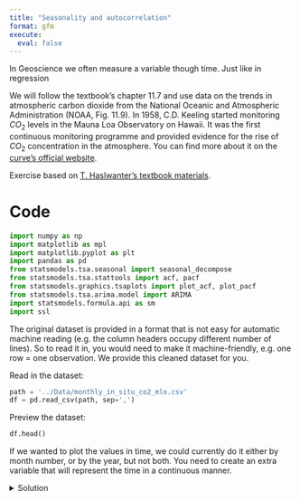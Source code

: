 ```yaml
---
title: "Seasonality and autocorrelation"
format: gfm
execute:
  eval: false
---
```


In Geoscience we often measure a variable though time. Just like in regression

We will follow the textbook's chapter 11.7 and use data on the trends in atmospheric carbon dioxide from the National Oceanic and Atmospheric Administration (NOAA, Fig. 11.9). In 1958, C.D. Keeling started monitoring $CO_2$ levels in the Mauna Loa Observatory on Hawaii. It was the first continuous monitoring programme and provided evidence for the rise of $CO_2$ concentration in the atmosphere. You can find more about it on the [curve's official website](https://keelingcurve.ucsd.edu/).

Exercise based on [T. Haslwanter's textbook materials](https://github.com/thomas-haslwanter/statsintro-python-2e/blob/master/ipynbs/11_timeSeries.ipynb).

# Code

```python
import numpy as np
import matplotlib as mpl
import matplotlib.pyplot as plt
import pandas as pd
from statsmodels.tsa.seasonal import seasonal_decompose
from statsmodels.tsa.stattools import acf, pacf
from statsmodels.graphics.tsaplots import plot_acf, plot_pacf
from statsmodels.tsa.arima.model import ARIMA
import statsmodels.formula.api as sm
import ssl
```

The original dataset is provided in a format that is not easy for automatic machine reading (e.g. the column headers occupy different number of lines). So to read it in, you would need to make it machine-friendly, e.g. one row = one observation. We provide this cleaned dataset for you.

Read in the dataset:
```python
path = '../Data/monthly_in_situ_co2_mlo.csv'
df = pd.read_csv(path, sep=',')
```

Preview the dataset:
```python
df.head()
```

If we wanted to plot the values in time, we could currently do it either by month number, or by the year, but not both. You need to create an extra variable that will represent the time in a continuous manner. 

<details>
  <summary>Solution</summary>
```python
df['time'] = df['Year'].map(str) + '.' + df['Month'].map(str)
```

Visualize it:
```python
df.plot('time', 'CO2')
```

Here we use the function `seasonal_decompose` from `statsmodels` to separate the linear trend from the seasonal component. The measurements are taken every month so the period of seasonality is 12. We use the additive model because the amplitude of the seasonal component does not change with the level of the time series - see eq. 11.13 in the textbook. 

## Decomposition into trend, seasonality, and residuals

```python
result_add = seasonal_decompose(df['CO2'], 
model='additive', 
period=12, 
extrapolate_trend='freq')
```

What does the last line, `extrapolate_trend='freq'`, do? Use the [statsmodels documentation](https://www.statsmodels.org/dev/generated/statsmodels.tsa.seasonal.seasonal_decompose.html) to understand all the parameters.

Now we can plot the additive components:
```python
result_add.plot()
plt.show()
```

### Zooming in on the trend

In some applications, we might want to only understand one component of the time series. In the case of the $CO_2$ data, the secular trend is of wide interest and we might want to know how fast it is increasing.

Now we have to account for the fact that $CO_2$ levels in each year depend on the value in the previous year. This is exactly why we cannot apply regression analysis to the entire $CO_2$ variable. But we can use the *i - 1* value to predict the *i*th value. 

We use the 'shift' function to create a new variable that is the the *i - 1*  value of the trend.

```python
trend = pd.DataFrame(result_add.trend)
trend['time'] = df['time']
trend['predicted'] = trend['trend'].shift(1)
```

Now we can use ordinary least squares regression to fit a model that predicts the current trend value based on the previous one:

```python
model_fit = sm.ols('predicted~trend', data=trend).fit()
print(model_fit.summary2())
```

### Task 1

Extracts the coefficients of the model and make a plot using them. This plot represents your model fit. Overlie on it the trend values we calculated using decomposition, as well as the original time series. How good is your fit?

## Seasonality

Why is the $CO_2$ level so variable during the year? And how regular is this variability? We might want to characterise it.

### Task 2
Can you plot the seasonal component over a period of 12 months? You would need a horizontal axis with months and repeat the plotting over that interval for each year. 
Add an average of the seasonal component over all years to the plot.  

When in the year is the $CO_2$ level the highest? And when is it the lowest? If you look at the residues around the mean, is there a lot of variation?

## Residuals
The first three plots are easy to interpret but what is the last one, residuals? These are the deviations from the trend and seasonality. So these are "anomalies" which cannot be explained by the seasonality or the continuous trend.
We might be interested in this for example to see if there are any "extreme events" in the $CO_2$ levels, or is the overall variability of the $CO_2$ levels increasing over time. This would tell us if a linear trend is a good model for this dataset.

```python
%matplotlib inline

plt.plot(result_add.resid, '-')
```

We can check if there is any autocorrelation in the residuals.
```python
plot_acf(result_add.resid)
plt.show()
```
Following the textbook, we find that:

> The systematic patterns in the autocorrelation function show
> that some seasonal components are not constant and have been
> missed. The blue  shaded area indicates the 95%-confidence
> interval for the autocorrelation coefficients.

### Task 3
What does it mean if there is autocorrelation in the residuals? How can you interpret the plot above? Write a sentence that you would use to explain the trends in atmospheric $CO_2$ levels over time to a non-specialist.

```python
#| include: false
plot_pacf(result_add.resid)
plt.show()
```

## Fit an ARIMA model
```python
model = ARIMA(result_add.trend, order=(1,0,1))
model_fit = model.fit()
print(model_fit.summary())
```

```python
model = ARIMA(result_add.resid, order=(0,0,2))
model_fit = model.fit()
print(model_fit.summary())
```
